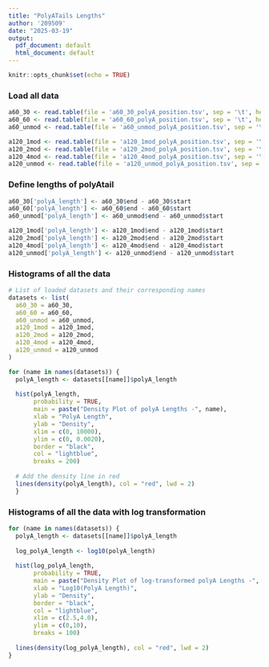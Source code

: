 ```yaml
---
title: "PolyATails Lengths"
author: '209509'
date: "2025-03-19"
output:
  pdf_document: default
  html_document: default
---
```


```r
knitr::opts_chunk$set(echo = TRUE)
```

### Load all data

```r
a60_30 <- read.table(file = 'a60_30_polyA_position.tsv', sep = '\t', header = TRUE)
a60_60 <- read.table(file = 'a60_60_polyA_position.tsv', sep = '\t', header = TRUE)
a60_unmod <- read.table(file = 'a60_unmod_polyA_position.tsv', sep = '\t', header = TRUE)

a120_1mod <- read.table(file = 'a120_1mod_polyA_position.tsv', sep = '\t', header = TRUE)
a120_2mod <- read.table(file = 'a120_2mod_polyA_position.tsv', sep = '\t', header = TRUE)
a120_4mod <- read.table(file = 'a120_4mod_polyA_position.tsv', sep = '\t', header = TRUE)
a120_unmod <- read.table(file = 'a120_unmod_polyA_position.tsv', sep = '\t', header = TRUE)
```

### Define lengths of polyAtail

```r
a60_30['polyA_length'] <- a60_30$end - a60_30$start
a60_60['polyA_length'] <- a60_60$end - a60_60$start
a60_unmod['polyA_length'] <- a60_unmod$end - a60_unmod$start

a120_1mod['polyA_length'] <- a120_1mod$end - a120_1mod$start
a120_2mod['polyA_length'] <- a120_2mod$end - a120_2mod$start
a120_4mod['polyA_length'] <- a120_4mod$end - a120_4mod$start
a120_unmod['polyA_length'] <- a120_unmod$end - a120_unmod$start
```


### Histograms of all the data

```r
# List of loaded datasets and their corresponding names
datasets <- list(
  a60_30 = a60_30,
  a60_60 = a60_60,
  a60_unmod = a60_unmod,
  a120_1mod = a120_1mod,
  a120_2mod = a120_2mod,
  a120_4mod = a120_4mod,
  a120_unmod = a120_unmod
)

for (name in names(datasets)) {
  polyA_length <- datasets[[name]]$polyA_length
  
  hist(polyA_length, 
       probability = TRUE, 
       main = paste("Density Plot of polyA Lengths -", name), 
       xlab = "PolyA Length", 
       ylab = "Density", 
       xlim = c(0, 10000),        
       ylim = c(0, 0.0020),     
       border = "black", 
       col = "lightblue",
       breaks = 200)              
  
  # Add the density line in red
  lines(density(polyA_length), col = "red", lwd = 2)
  }

```

### Histograms of all the data with log transformation

```r
for (name in names(datasets)) {
  polyA_length <- datasets[[name]]$polyA_length
  
  log_polyA_length <- log10(polyA_length) 
  
  hist(log_polyA_length, 
       probability = TRUE, 
       main = paste("Density Plot of log-transformed polyA Lengths -", name), 
       xlab = "Log10(PolyA Length)",
       ylab = "Density", 
       border = "black", 
       col = "lightblue",
       xlim = c(2.5,4.0),
       ylim = c(0,10),
       breaks = 100)                  
  
  lines(density(log_polyA_length), col = "red", lwd = 2)
}
```

